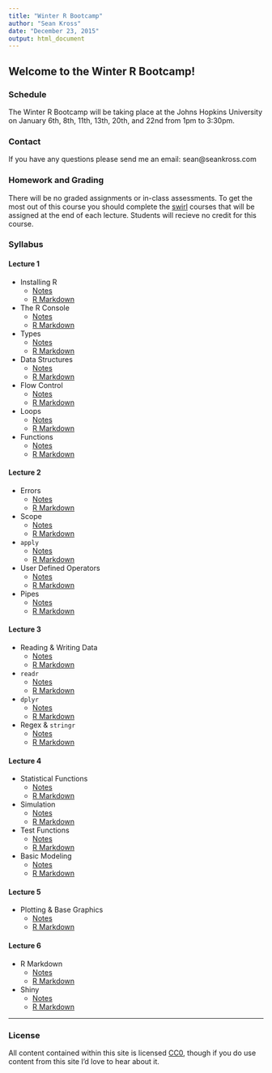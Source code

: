 ```yaml
---
title: "Winter R Bootcamp"
author: "Sean Kross"
date: "December 23, 2015"
output: html_document
---
```


## Welcome to the Winter R Bootcamp!

### Schedule

The Winter R Bootcamp will be taking place at the Johns Hopkins University
on January 6th, 8th, 11th, 13th, 20th, and 22nd from 1pm to 3:30pm.

### Contact

If you have any questions please send me an email: sean@seankross.com

### Homework and Grading

There will be no graded assignments or in-class assessments. To get the most out
of this course you should complete the [swirl](http://swirlstats.com)
courses that will be assigned at the end of each lecture. Students will recieve
no credit for this course.

### Syllabus

#### Lecture 1

- Installing R
    - [Notes](install.html)
    - [R Markdown](install.Rmd)
- The R Console
    - [Notes](console.html)
    - [R Markdown](console.Rmd)
- Types
    - [Notes](types.html)
    - [R Markdown](types.Rmd)
- Data Structures
    - [Notes](datastr.html)
    - [R Markdown](datastr.Rmd)
- Flow Control
    - [Notes](flow.html)
    - [R Markdown](flow.Rmd)
- Loops
    - [Notes](loops.html)
    - [R Markdown](loops.Rmd)
- Functions
    - [Notes](functions.html)
    - [R Markdown](functions.Rmd)
    
#### Lecture 2

- Errors
    - [Notes](errors.html)
    - [R Markdown](errors.Rmd)
- Scope
    - [Notes](scope.html)
    - [R Markdown](scope.Rmd)
- `apply`
    - [Notes](apply.html)
    - [R Markdown](apply.Rmd)
- User Defined Operators
    - [Notes](operators.html)
    - [R Markdown](operators.Rmd)
- Pipes
    - [Notes](pipes.html)
    - [R Markdown](pipes.Rmd)
    
#### Lecture 3

- Reading & Writing Data
    - [Notes](functions.html)
    - [R Markdown](functions.Rmd)
- `readr`
    - [Notes](functions.html)
    - [R Markdown](functions.Rmd)
- `dplyr`
    - [Notes](functions.html)
    - [R Markdown](functions.Rmd)
- Regex & `stringr`
    - [Notes](functions.html)
    - [R Markdown](functions.Rmd)

#### Lecture 4

- Statistical Functions
    - [Notes](functions.html)
    - [R Markdown](functions.Rmd)
- Simulation
    - [Notes](functions.html)
    - [R Markdown](functions.Rmd)
- Test Functions
    - [Notes](functions.html)
    - [R Markdown](functions.Rmd)
- Basic Modeling
    - [Notes](functions.html)
    - [R Markdown](functions.Rmd)
    
#### Lecture 5

- Plotting & Base Graphics
    - [Notes](functions.html)
    - [R Markdown](functions.Rmd)

#### Lecture 6
- R Markdown
    - [Notes](functions.html)
    - [R Markdown](functions.Rmd)
- Shiny
    - [Notes](functions.html)
    - [R Markdown](functions.Rmd)


---

### License

All content contained within this site is licensed
[CC0](https://creativecommons.org/publicdomain/zero/1.0/), though if you do use
content from this site I'd love to hear about it.